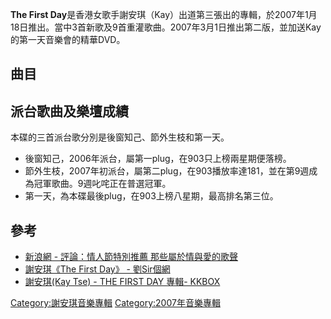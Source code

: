 {{Infobox Album <!-- See Wikipedia:WikiProject_Albums -->
| Name        = The First Day
| Type        = remix
| Longtype    = 
| Artist      = [[謝安琪|謝安琪]]（Kay）
| Cover       = The First Day.jpg
| Released    = 2007年1月18日
| Recorded    = 
| Genre       = 粵語、[[搖滾|搖滾]]、[[混音|混音]]
| Length      = 47:35
| Label       = [[新藝寶|新藝寶]]
| Producer    = [[周博賢|周博賢]]
| Reviews     = 
| Last album  = ''[[Ksus2|Ksus2]]''<br />(2006)
| This album  = ''The First Day'' <br />(2007)
| Next album  = ''[[3/8|3/8]]'' <br />(2007)
|Misc        = {{Singles
|Name          = The First Day
|Type          = greatest
|single 1      = 後窗知己
|single 1 date = 2006年10月20日
|single 2      = 節外生枝 
|single 2 date = 2006年12月29日
|single 3      = 第一天 
|single 3 date = 2007年1月5日
}}
}}

'''The First Day'''是香港女歌手謝安琪（Kay）出道第三張出的專輯，於2007年1月18日推出。當中3首新歌及9首重灌歌曲。2007年3月1日推出第二版，並加送Kay的第一天音樂會的精華DVD。

== 曲目 ==
{{Tracklist

| title1 = 第一天
| longnote1 = 第三主打
| music1 = Daniels Sandrine
| lyrics1 = [[周博賢|周博賢]]
| arranger1 = 周博賢
| producer1 = 周博賢

| title2 = 姿色份子<sup>n</sup>
| longnote2 = 《姿色份子》重新灌錄版
| music2 = 周博賢
| lyrics2 = 周博賢
| arranger2 = 周博賢
| producer2 = 周博賢

| title3 = The ROne & BOnly
| longnote3 = 《The One & Only》重新灌版
| music3 = [[林思聰|林思聰]]
| lyrics3 = 林思聰
| arranger3 = [[韋景雲|韋景雲]]、[[莊冬昕|莊冬昕]]、[[Johnny_Yim|Johnny Yim]]
| producer3 = 周博賢

| title4 = 臭伉儷
| longnote4 = 《臭男人》重新灌錄版
| music4 = 周博賢
| lyrics4 = 周博賢
| producer4 = 周博賢、小池石良
| arranger4 = 	陳澤忠

| title5 = 跟我走這世界
| longnote5 = 《跟我走》重新灌錄版
| music5 = 周博賢
| lyrics5 = 周博賢
| producer5 = 周博賢、小池石良
| arranger5 = Johnny Yim

| title6 = 後窗知己
| music6 = 周博賢
| lyrics6 = 周博賢
| arranger6 = 周博賢
| producer6 = 周博賢、小池石良
| longnote6 = 第一主打

| title7 = 悟入迷途
| longnote7 = 《悟入歧途》重新灌錄版
| music7 = 周博賢
| lyrics7 = [[喬靖夫|喬靖夫]]、周博賢
| arranger7 = 鄧智偉、宋嘉恆
| producer7 = 周博賢、小池石良

| title8 = 飛情歌
| music8 = 周博賢
| lyrics8 = 周博賢
| arranger8 = 周博賢
| producer8 = 周博賢、小池石良
| longnote8 = 《菲情歌》重新灌錄版

| title9 = 我愛茶舞廳
| music9 = 周博賢
| lyrics9 = 周博賢
| arranger9 = 周博賢
| producer9 = 周博賢、小池石良
| longnote9 = 《我愛茶餐廳》重新灌錄版

| title10 = 開卷の樂
| music10 = 周博賢
| lyrics10 = 周博賢
| arranger10 = 周博賢
| producer10 = 周博賢、小池石良
| longnote10 = 《開卷快樂》重新灌錄版

| title11 = 一人之盛夏
| longnote11 = 《一人之夏》重新灌錄版
| music11 = 林思聰
| lyrics11 = TA93
| producer11 = 周博賢
| arranger11 = 周博賢

| title12 = 節外生枝
| longnote12 = 第二主打
| music12 = Kim、蕭金鳳
| lyrics12 = [[黃偉文|黃偉文]]
| arranger12 = 周博賢
| producer12 = 周博賢、小池石良
}}

== 派台歌曲及樂壇成績 ==
{{main|謝安琪#派台歌曲成績}}

本碟的三首派台歌分別是後窗知己、節外生枝和第一天。
*後窗知己，2006年派台，屬第一plug，在903只上榜兩星期便落榜。
*節外生枝，2007年初派台，屬第二plug，在903播放率達181，並在第9週成為冠軍歌曲。9週叱咤正在普選冠軍。
*第一天，為本碟最後plug，在903上榜八星期，最高排名第三位。

==參考==
*[http://ent.sina.com.cn/y/2007-02-15/12121452799.html 新浪網 - 評論：情人節特別推薦 那些屬於情與愛的歌聲]{{Wayback|url=http://ent.sina.com.cn/y/2007-02-15/12121452799.html |date=20190323021027 }}
*[http://www.lau-sir.com/music/sirsays/the_first_day.html 謝安琪《The First Day》 - 劉Sir個網]{{Wayback|url=http://www.lau-sir.com/music/sirsays/the_first_day.html |date=20160821220642 }}
*[https://www.kkbox.com/hk/tc/album/ar5ZDU7c8fLPmQ80FKiZ008l-index.html 謝安琪(Kay Tse) - THE FIRST DAY 專輯- KKBOX]{{Wayback|url=https://www.kkbox.com/hk/tc/album/ar5ZDU7c8fLPmQ80FKiZ008l-index.html |date=20190323021028 }}


{{謝安琪}}

{{DEFAULTSORT:First Day, The}}

[[Category:謝安琪音樂專輯|Category:謝安琪音樂專輯]]
[[Category:2007年音樂專輯|Category:2007年音樂專輯]]